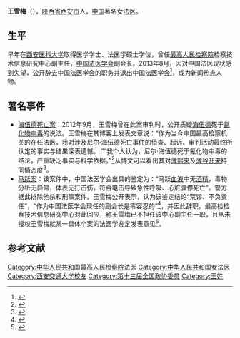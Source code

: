 '''王雪梅'''（{{bd|1956年|catIdx=W}}），[[陕西省|陕西省]][[西安市|西安市]]人，[[中国|中国]]著名女[[法医|法医]]。

==生平==
早年在[[西安医科大学|西安医科大学]]取得医学学士、法医学硕士学位，曾任[[最高人民检察院|最高人民检察院]]检察技术信息研究中心副主任，[[中国法医学会|中国法医学会]]副会长。2013年8月，因对中国法医现状感到失望，公开辞去中国法医学会的职务并退出中国法医学会<ref>{{citeweb|url=http://www.youtube.com/watch?v=NP4k9RCrTDE|title=中国法医专家王雪梅质疑中国法医学会并发表郑重声明|publisher=YouTube|accessdate=2013-08-17|archive-date=2013-10-22|archive-url=https://web.archive.org/web/20131022081931/http://www.youtube.com/watch?v=NP4k9RCrTDE|dead-url=no}}</ref>，成为新闻热点人物。

==著名事件==
* [[海伍德死亡案|海伍德死亡案]]：2012年9月，王雪梅曾在此案审判时，公开质疑[[尼尔·海伍德|海伍德]]死于[[氰化物|氰化物]][[中毒|中毒]]的说法。王雪梅在其博客上发表文章说：“作为当今中国最高检察机关的在任法医，我对涉及尼尔·海伍德死亡事件的侦查、起诉、审判活动最终所认定的事实与结果深表遗憾。 ”“我个人认为，尼尔·海伍德死于氰化物中毒的结论，严重缺乏事实与科学依据。”<ref>{{cite web |url=http://www.voachinese.com/content/beijing-20130817/1731907.html |title=北京看点：首席女法医辞职 曾质疑海伍德死因 博客迅速被封杀 |publisher=美国之音中文网 |accessdate=2013-08-19 |archive-date=2013-08-21 |archive-url=https://web.archive.org/web/20130821003335/http://www.voachinese.com/content/beijing-20130817/1731907.html |dead-url=no }}</ref>从博文可以看出其对[[薄熙来|薄熙来]]及[[薄谷开来|薄谷开来]]持同情态度<ref>{{cite web |url=https://freeweibo.com/weibo/@%E6%B3%95%E5%8C%BB%E7%8E%8B%E9%9B%AA%E6%A2%85 |title=“谁给薄熙来下了这么阴损的一个套？”；“对政治斗争的产物——国家最高权力制造的冤假错案说‘不’，是最高检必须履行的法律监督职能！”；“帮帮范妈妈，救救谷开来！” |accessdate=2013-08-21 |archive-date=2014-03-11 |archive-url=https://web.archive.org/web/20140311194631/https://freeweibo.com/weibo/%40%E6%B3%95%E5%8C%BB%E7%8E%8B%E9%9B%AA%E6%A2%85 |dead-url=no }}</ref>。
* [[马跃案|马跃案]]：该案件中，中国法医学会出具的鉴定为：“马跃[[血液|血液]]中无[[酒精|酒精]]，毒物分析无异常，体表无打击伤，符合电击导致急性呼吸、心脏骤停死亡”。警方据此排除他杀和刑事案件。王雪梅公开表示，认为该鉴定结论“荒谬、不负责任”，“作为中国法医学会现任的副会长是零容忍的”<ref>{{cite web |url=http://www.chinanews.com/fz/2013/08-18/5174654.shtml |title=王雪梅退出中国法医学会 质疑学生地铁触电亡鉴定 |publisher=中国新闻网 |accessdate=2013-08-19 |archive-date=2013-08-21 |archive-url=https://web.archive.org/web/20130821012231/http://www.chinanews.com/fz/2013/08-18/5174654.shtml |dead-url=no }}</ref>，并因此辞职。最高检检察技术信息研究中心对此回应，称王雪梅已不担任该中心副主任一职，且从未授权王雪梅就某一具体个案的法医学鉴定发表意见<ref>{{cite web |url=http://news.163.com/13/0821/01/96P2DROJ00014AED.html |title=马跃案追踪：最高检称未授权王雪梅发表意见 |publisher=网易新闻网 |accessdate=2013-08-21 |archive-url=https://web.archive.org/web/20130824010746/http://news.163.com/13/0821/01/96P2DROJ00014AED.html |archive-date=2013-08-24 |dead-url=yes }}</ref>。

== 参考文献 ==
{{Reflist}}

{{Authority control}}
{{DEFAULTSORT:W}}
[[Category:中华人民共和国最高人民检察院法医|Category:中华人民共和国最高人民检察院法医]]
[[Category:中华人民共和国女法医|Category:中华人民共和国女法医]]
[[Category:西安交通大学校友|Category:西安交通大学校友]]
[[Category:第十三届全国政协委员|Category:第十三届全国政协委员]]
[[Category:王姓|Category:王姓]]